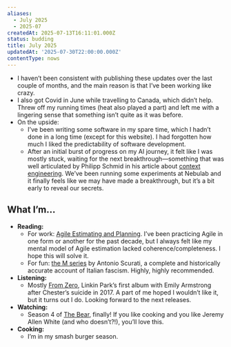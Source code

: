 ```yaml
---
aliases:
  - July 2025
  - 2025-07
createdAt: 2025-07-13T16:11:01.000Z
status: budding
title: July 2025
updatedAt: '2025-07-30T22:00:00.000Z'
contentType: nows
---
```

- I haven’t been consistent with publishing these updates over the last couple of months, and the main reason is that I’ve been working like crazy.
- I also got Covid in June while travelling to Canada, which didn’t help. Threw off my running times (heat also played a part) and left me with a lingering sense that something isn’t quite as it was before.
- On the upside:
	- I’ve been writing some software in my spare time, which I hadn’t done in a long time (except for this website). I had forgotten how much I liked the predictability of software development.
	- After an initial burst of progress on my AI journey, it felt like I was mostly stuck, waiting for the next breakthrough—something that was well articulated by Philipp Schmid in his article about [context engineering](https://www.philschmid.de/context-engineering). We’ve been running some experiments at Nebulab and it finally feels like we may have made a breakthrough, but it’s a bit early to reveal our secrets.

## What I’m…

- **Reading:**
	- For work: [Agile Estimating and Planning](https://www.amazon.com/Agile-Estimating-Planning-Mike-Cohn/dp/0131479415). I’ve been practicing Agile in one form or another for the past decade, but I always felt like my mental model of Agile estimation lacked coherence/completeness. I hope this will solve it.
	- For fun: [the M series](https://www.amazon.com/M-Century-Novel-Antonio-Scurati/dp/0062956116) by Antonio Scurati, a complete and historically accurate account of Italian fascism. Highly, highly recommended.
- **Listening:**
	- Mostly [From Zero](https://music.apple.com/album/from-zero/1766137049), Linkin Park’s first album with Emily Armstrong after Chester’s suicide in 2017. A part of me hoped I wouldn’t like it, but it turns out I do. Looking forward to the next releases.
- **Watching:**
	- Season 4 of [The Bear](https://www.imdb.com/title/tt14452776/), finally! If you like cooking and you like Jeremy Allen White (and who doesn’t?!), you’ll love this.
- **Cooking:**
	- I’m in my smash burger season.
